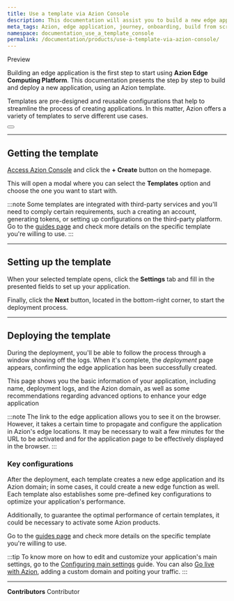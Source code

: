 ```yaml
---
title: Use a template via Azion Console
description: This documentation will assist you to build a new edge application on Azion using templates.
meta_tags: Azion, edge application, journey, onboarding, build from scratch, domain, traffic
namespace: documentation_use_a_template_console
permalink: /documentation/products/use-a-template-via-azion-console/
---
```


<Badge variant="accent">
Preview
</Badge>

Building an edge application is the first step to start using **Azion Edge Computing Platform**. This documentation presents the step by step to build and deploy a new application, using an Azion template.

Templates are pre-designed and reusable configurations that help to streamline the process of creating applications. In this matter, Azion offers a variety of templates to serve different use cases.

<Button href="/en/documentation/products/marketplace/templates/" text="go to templates reference" variant="secondary"> 

</Button>

---

## Getting the template

[Access Azion Console](https://console.azion.com/) and click the **+ Create** button on the homepage.

This will open a modal where you can select the **Templates** option and choose the one you want to start with.

:::note
Some templates are integrated with third-party services and you'll need to comply certain requirements, such a creating an account, generating tokens, or setting up configurations on the third-party platform. Go to the [guides page](https://www.azion.com/en/documentation/products/guides/#azion-templates) and check more details on the specific template you're willing to use.
:::

---

## Setting up the template

When your selected template opens, click the **Settings** tab and fill in the presented fields to set up your application.

Finally, click the **Next** button, located in the bottom-right corner, to start the deployment process.

---

## Deploying the template

During the deployment, you'll be able to follow the process through a window showing off the logs. When it's complete, the *deployment* page appears, confirming the edge application has been successfully created.

This page shows you the basic information of your application, including name, deployment logs, and the Azion domain, as well as some recommendations regarding advanced options to enhance your edge application

:::note
The link to the edge application allows you to see it on the browser. However, ​​it takes a certain time to propagate and configure the application in Azion's edge locations. It may be necessary to wait a few minutes for the URL to be activated and for the application page to be effectively displayed in the browser.
:::

### Key configurations

After the deployment, each template creates a new edge application and its Azion domain; in some cases, it could create a new edge function as well. Each template also establishes some pre-defined key configurations to optimize your application's performance.

Additionally, to guarantee the optimal performance of certain templates, it could be necessary to activate some Azion products.

Go to the [guides page](https://www.azion.com/en/documentation/products/guides/#azion-templates) and check more details on the specific template you're willing to use.

:::tip
To know more on how to edit and customize your application's main settings, go to the [Configuring main settings](/en/documentation/products/guides/build/configure-main-settings/) guide. You can also [Go live with Azion](/en/documentation/products/go-live-with-azion/), adding a custom domain and poiting your traffic.
:::





---


**Contributors** <ContributorList>Contributor</ContributorList>
